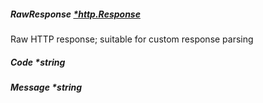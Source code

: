 ##### **RawResponse** [*http.Response](https://pkg.go.dev/net/http#Response)
Raw HTTP response; suitable for custom response parsing

##### **Code** *string

##### **Message** *string

